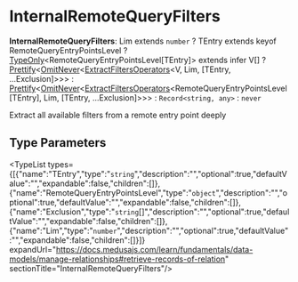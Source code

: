 
# InternalRemoteQueryFilters

 **InternalRemoteQueryFilters**: Lim extends `number` ? TEntry extends keyof RemoteQueryEntryPointsLevel ? [TypeOnly](../../../types/types.TypeOnly/page.mdx)&#60;RemoteQueryEntryPointsLevel[TEntry]&#62; extends infer V[] ? [Prettify](../../../CommonTypes/types/types.CommonTypes.Prettify/page.mdx)&#60;[OmitNever](../../../types/types.OmitNever/page.mdx)&#60;[ExtractFiltersOperators](../../../types/types.ExtractFiltersOperators/page.mdx)&#60;V, Lim, [TEntry, ...Exclusion]&#62;&#62;&#62; : [Prettify](../../../CommonTypes/types/types.CommonTypes.Prettify/page.mdx)&#60;[OmitNever](../../../types/types.OmitNever/page.mdx)&#60;[ExtractFiltersOperators](../../../types/types.ExtractFiltersOperators/page.mdx)&#60;RemoteQueryEntryPointsLevel[TEntry], Lim, [TEntry, ...Exclusion]&#62;&#62;&#62; : `Record<string, any>` : `never`

Extract all available filters from a remote entry point deeply

## Type Parameters

<TypeList types={[{"name":"TEntry","type":"`string`","description":"","optional":true,"defaultValue":"","expandable":false,"children":[]},{"name":"RemoteQueryEntryPointsLevel","type":"`object`","description":"","optional":true,"defaultValue":"","expandable":false,"children":[]},{"name":"Exclusion","type":"`string`[]","description":"","optional":true,"defaultValue":"","expandable":false,"children":[]},{"name":"Lim","type":"`number`","description":"","optional":true,"defaultValue":"","expandable":false,"children":[]}]} expandUrl="https://docs.medusajs.com/learn/fundamentals/data-models/manage-relationships#retrieve-records-of-relation" sectionTitle="InternalRemoteQueryFilters"/>
